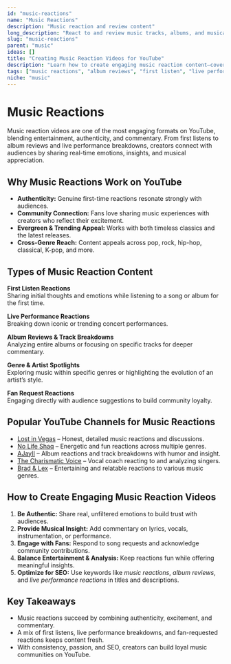 ```yaml
---
id: "music-reactions"
name: "Music Reactions"
description: "Music reaction and review content"
long_description: "React to and review music tracks, albums, and musical performances"
slug: "music-reactions"
parent: "music"
ideas: []
title: "Creating Music Reaction Videos for YouTube"
description: "Learn how to create engaging music reaction content—covering first listens, album reviews, live performance reactions, and commentary."
tags: ["music reactions", "album reviews", "first listen", "live performance commentary", "song breakdowns", "music reviews"]
niche: "music"
---
```


# Music Reactions

Music reaction videos are one of the most engaging formats on YouTube, blending entertainment, authenticity, and commentary. From first listens to album reviews and live performance breakdowns, creators connect with audiences by sharing real-time emotions, insights, and musical appreciation.

## Why Music Reactions Work on YouTube

- **Authenticity:** Genuine first-time reactions resonate strongly with audiences.  
- **Community Connection:** Fans love sharing music experiences with creators who reflect their excitement.  
- **Evergreen & Trending Appeal:** Works with both timeless classics and the latest releases.  
- **Cross-Genre Reach:** Content appeals across pop, rock, hip-hop, classical, K-pop, and more.  

## Types of Music Reaction Content

**First Listen Reactions**  
Sharing initial thoughts and emotions while listening to a song or album for the first time.  

**Live Performance Reactions**  
Breaking down iconic or trending concert performances.  

**Album Reviews & Track Breakdowns**  
Analyzing entire albums or focusing on specific tracks for deeper commentary.  

**Genre & Artist Spotlights**  
Exploring music within specific genres or highlighting the evolution of an artist’s style.  

**Fan Request Reactions**  
Engaging directly with audience suggestions to build community loyalty.  

## Popular YouTube Channels for Music Reactions

- [Lost in Vegas](https://www.youtube.com/@lostinvegas) – Honest, detailed music reactions and discussions.  
- [No Life Shaq](https://www.youtube.com/@NoLifeShaq) – Energetic and fun reactions across multiple genres.  
- [AJayII](https://www.youtube.com/@Ajayii) – Album reactions and track breakdowns with humor and insight.  
- [The Charismatic Voice](https://www.youtube.com/@TheCharismaticVoice) – Vocal coach reacting to and analyzing singers.  
- [Brad & Lex](https://www.youtube.com/@BradLex) – Entertaining and relatable reactions to various music genres.  

## How to Create Engaging Music Reaction Videos

1. **Be Authentic:** Share real, unfiltered emotions to build trust with audiences.  
2. **Provide Musical Insight:** Add commentary on lyrics, vocals, instrumentation, or performance.  
3. **Engage with Fans:** Respond to song requests and acknowledge community contributions.  
4. **Balance Entertainment & Analysis:** Keep reactions fun while offering meaningful insights.  
5. **Optimize for SEO:** Use keywords like *music reactions*, *album reviews*, and *live performance reactions* in titles and descriptions.  

## Key Takeaways

- Music reactions succeed by combining authenticity, excitement, and commentary.  
- A mix of first listens, live performance breakdowns, and fan-requested reactions keeps content fresh.  
- With consistency, passion, and SEO, creators can build loyal music communities on YouTube.  
